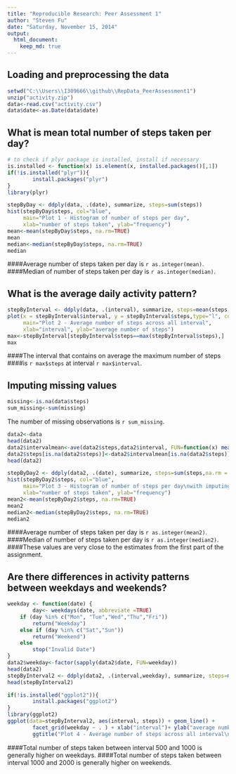 ---
title: "Reproducible Research: Peer Assessment 1"
author: "Steven Fu"
date: "Saturday, November 15, 2014"
output: 
  html_document:
    keep_md: true
---

## Loading and preprocessing the data
```{r readingdata}
setwd("C:\\Users\\I309666\\github\\RepData_PeerAssessment1")
unzip("activity.zip")
data<-read.csv("activity.csv")
data$date<-as.Date(data$date)
```

## What is mean total number of steps taken per day?
```{r plot1, echo=TRUE}
# to check if plyr package is installed, install if necessary
is.installed <- function(x) is.element(x, installed.packages()[,1]) 
if(!is.installed("plyr")){
        install.packages("plyr")
}
library(plyr)

stepByDay <- ddply(data, .(date), summarize, steps=sum(steps))
hist(stepByDay$steps, col="blue",
     main="Plot 1 - Histogram of number of steps per day",
     xlab="number of steps taken", ylab="frequency")
mean<-mean(stepByDay$steps, na.rm=TRUE)
mean
median<-median(stepByDay$steps, na.rm=TRUE)
median
```

####Average number of steps taken per day is `r as.integer(mean)`.
####Median of number of steps taken per day is `r as.integer(median)`.


## What is the average daily activity pattern?
```{r plot2, echo=TRUE}
stepByInterval <- ddply(data, .(interval), summarize, steps=mean(steps,na.rm = TRUE))
plot(x = stepByInterval$interval, y = stepByInterval$steps,type="l", col="blue",
     main="Plot 2 - Average number of steps across all interval",
     xlab="interval", ylab="average number of steps")
max<-stepByInterval[stepByInterval$steps==max(stepByInterval$steps),]
max
```
####The interval that contains on average the maximum number of steps 
####is `r max$steps` at interval `r max$interval`.


## Imputing missing values
```{r missingvalue, echo=TRUE}
missing<-is.na(data$steps)
sum_missing<-sum(missing)
```
The number of missing observations is `r sum_missing`.

```{r replacemissingvalue, echo=TRUE}
data2<-data
head(data2)
data2$intervalmean<-ave(data2$steps,data2$interval, FUN=function(x) mean(x[!is.na(x)]))
data2$steps[is.na(data2$steps)]<-data2$intervalmean[is.na(data2$steps)]
head(data2)
```

```{r plot3, echo=TRUE}
stepByDay2 <- ddply(data2, .(date), summarize, steps=sum(steps,na.rm = TRUE))
hist(stepByDay2$steps, col="blue",
     main="Plot 3 - Histogram of number of steps per day\nwith imputing missing values",
     xlab="number of steps taken", ylab="frequency")
mean2<-mean(stepByDay2$steps, na.rm=TRUE)
mean2
median2<-median(stepByDay2$steps, na.rm=TRUE)
median2
```

####Average number of steps taken per day is `r as.integer(mean2)`.
####Median of number of steps taken per day is `r as.integer(median2)`.
####These values are very close to the estimates from the first part of the assignment.


## Are there differences in activity patterns between weekdays and weekends?
```{r plot4, echo=TRUE}
weekday <- function(date) {
        day<- weekdays(date, abbreviate =TRUE)
    if (day %in% c("Mon", "Tue","Wed","Thu","Fri"))
		return("Weekday")
	else if (day %in% c("Sat","Sun"))
		return("Weekend")
	else
		stop("Invalid Date")
}
data2$weekday<-factor(sapply(data2$date, FUN=weekday))
head(data2)
stepByInterval2 <- ddply(data2, .(interval,weekday), summarize, steps=mean(steps,na.rm = TRUE))
head(stepByInterval2)

if(!is.installed("ggplot2")){
        install.packages("ggplot2")
}
library(ggplot2)
ggplot(data=stepByInterval2, aes(interval, steps)) + geom_line() +
        facet_grid(weekday ~ . ) + xlab("interval")+ ylab("average number of steps")+
        ggtitle("Plot 4 - Average number of steps across all interval\nweekday vs weekend")
```

####Total number of steps taken between interval  500 and 1000 is generally higher on weekdays.
####Total number of steps taken between interval 1000 and 2000 is generally higher on weekends.